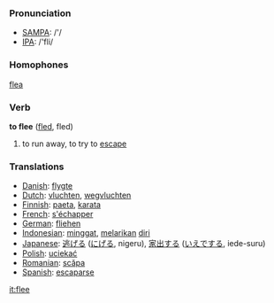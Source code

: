 === Pronunciation ===
*[[w:SAMPA|SAMPA]]: /'/
*[[w:IPA|IPA]]: /'fli/

===Homophones===
[[flea]]

=== Verb ===

'''to flee''' ([[fled]], fled)

# to run away, to try to [[escape]]

=== Translations ===
*[[Danish]]: [[flygte]]
*[[Dutch]]: [[vluchten]], [[wegvluchten]]
*[[Finnish]]: [[paeta]], [[karata]]
*[[French]]: [[s'échapper]]
*[[German]]: [[fliehen]]
*[[Indonesian]]: [[minggat]], [[lari|melarikan]] [[diri]]
*[[Japanese]]: [[逃げる]] ([[にげる]], nigeru), [[家出]]する ([[いえで]]する, iede-suru)
*[[Polish]]: [[uciekać]]
*[[Romanian]]: [[scăpa]]
*[[Spanish]]: [[escaparse]]

[[it:flee]]